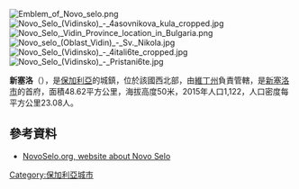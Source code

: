 [[Image:Emblem_of_Novo_selo.png|right]]
[[Image:Novo_Selo_(Vidinsko)_-_4asovnikova_kula_cropped.jpg|right]]
[[Image:Novo_Selo,_Vidin_Province_location_in_Bulgaria.png|right]]
[[Image:Novo_selo_(Oblast_Vidin)_-_Sv._Nikola.jpg|right]]
[[Image:Novo_Selo_(Vidinsko)_-_4itali6te_cropped.jpg|right]]
[[Image:Novo_Selo_(Vidinsko)_-_Pristani6te.jpg|right]]

'''新塞洛'''（{{lang-bg|Ново село}}），是[[保加利亞|保加利亞]]的城鎮，位於該國西北部，由[[維丁州|維丁州]]負責管轄，是[[新塞洛市_(保加利亞)|新塞洛市]]的首府，面積48.62平方公里，海拔高度50米，2015年人口1,122，人口密度每平方公里23.08人。

==參考資料==
* [http://www.novoselo.org/ NovoSelo.org, website about Novo Selo] {{Wayback|url=http://www.novoselo.org/ |date=20200929175749 }} {{Bg icon}}

{{Bulgaria-geo-stub}}
[[Category:保加利亞城市|Category:保加利亞城市]]